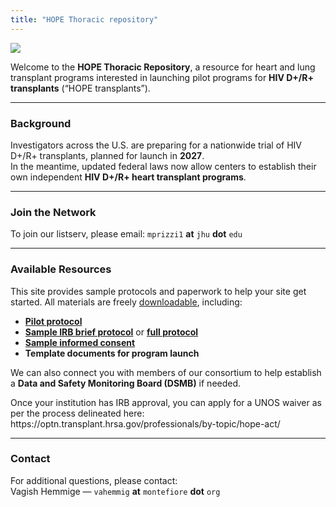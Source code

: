 ```yaml
---
title: "HOPE Thoracic repository"
---
```


![](images/hope-in-action.jpg){fig-align="center"}

Welcome to the **HOPE Thoracic Repository**, a resource for heart and lung transplant programs interested in launching pilot programs for **HIV D+/R+ transplants** (“HOPE transplants”).

---

### Background
Investigators across the U.S. are preparing for a nationwide trial of HIV D+/R+ transplants, planned for launch in **2027**.  
In the meantime, updated federal laws now allow centers to establish their own independent **HIV D+/R+ heart transplant programs**.

---

### Join the Network
To join our listserv, please email: `mprizzi1` **at** `jhu` **dot** `edu`

---


### Available Resources
This site provides sample protocols and paperwork to help your site get started. All materials are freely [downloadable](https://hope-thoracic.github.io/HOPE-Thoracic-repository/downloads/), including:

- [**Pilot protocol**](downloads/files/HOPE%20Thoracic%20Pilot%20Protocol.docx)
- [**Sample IRB brief protocol**](downloads/files/Montefiore%20Einstein%20IRB%20brief%20protocol.pdf) or [**full protocol**](downloads/files/Montefiore%20Einstein%20full%20IRB%20submission.pdf)
- [**Sample informed consent**](downloads/files/Montefiore%20Einstein%20HOPE%20consent.pdf)
- **Template documents for program launch**

We can also connect you with members of our consortium to help establish a **Data and Safety Monitoring Board (DSMB)** if needed.

Once your institution has IRB approval, you can apply for a UNOS waiver as per the process delineated here:
https://optn.transplant.hrsa.gov/professionals/by-topic/hope-act/


---

### Contact
For additional questions, please contact:  
Vagish Hemmige — `vahemmig` **at** `montefiore` **dot** `org`